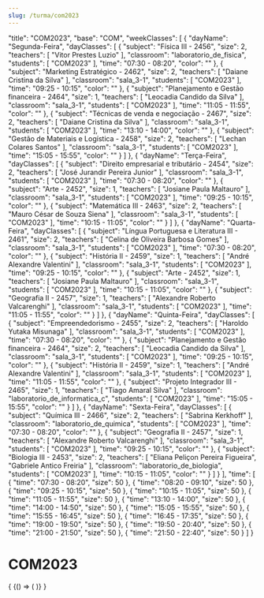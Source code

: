 ```yaml
---
slug: /turma/com2023
---
```


  "title": "COM2023",
  "base": "COM",
  "weekClasses": [
    {
      "dayName": "Segunda-Feira",
      "dayClasses": [
        {
          "subject": "Física III - 2456",
          "size": 2,
          "teachers": [
            "Vitor Prestes Luzio"
          ],
          "classroom": "laboratorio_de_fisica",
          "students": [
            "COM2023"
          ],
          "time": "07:30 - 08:20",
          "color": ""
        },
        {
          "subject": "Marketing Estratégico - 2462",
          "size": 2,
          "teachers": [
            "Daiane Cristina da Silva"
          ],
          "classroom": "sala_3-1",
          "students": [
            "COM2023"
          ],
          "time": "09:25 - 10:15",
          "color": ""
        },
        {
          "subject": "Planejamento e Gestão financeira - 2464",
          "size": 1,
          "teachers": [
            "Leocadia Candido da Silva"
          ],
          "classroom": "sala_3-1",
          "students": [
            "COM2023"
          ],
          "time": "11:05 - 11:55",
          "color": ""
        },
        {
          "subject": "Técnicas de venda e negociação - 2467",
          "size": 2,
          "teachers": [
            "Daiane Cristina da Silva"
          ],
          "classroom": "sala_3-1",
          "students": [
            "COM2023"
          ],
          "time": "13:10 - 14:00",
          "color": ""
        },
        {
          "subject": "Gestão de Materiais e Logística - 2458",
          "size": 2,
          "teachers": [
            "Lechan Colares Santos"
          ],
          "classroom": "sala_3-1",
          "students": [
            "COM2023"
          ],
          "time": "15:05 - 15:55",
          "color": ""
        }
      ]
    },
    {
      "dayName": "Terça-Feira",
      "dayClasses": [
        {
          "subject": "Direito empresarial e tributário - 2454",
          "size": 2,
          "teachers": [
            "José Jurandir Pereira Junior"
          ],
          "classroom": "sala_3-1",
          "students": [
            "COM2023"
          ],
          "time": "07:30 - 08:20",
          "color": ""
        },
        {
          "subject": "Arte - 2452",
          "size": 1,
          "teachers": [
            "Josiane Paula Maltauro"
          ],
          "classroom": "sala_3-1",
          "students": [
            "COM2023"
          ],
          "time": "09:25 - 10:15",
          "color": ""
        },
        {
          "subject": "Matemática III - 2463",
          "size": 2,
          "teachers": [
            "Mauro César de Souza Siena"
          ],
          "classroom": "sala_3-1",
          "students": [
            "COM2023"
          ],
          "time": "10:15 - 11:05",
          "color": ""
        }
      ]
    },
    {
      "dayName": "Quarta-Feira",
      "dayClasses": [
        {
          "subject": "Língua Portuguesa e Literatura III - 2461",
          "size": 2,
          "teachers": [
            "Celina de Oliveira Barbosa Gomes"
          ],
          "classroom": "sala_3-1",
          "students": [
            "COM2023"
          ],
          "time": "07:30 - 08:20",
          "color": ""
        },
        {
          "subject": "História II - 2459",
          "size": 1,
          "teachers": [
            "André Alexandre Valentini"
          ],
          "classroom": "sala_3-1",
          "students": [
            "COM2023"
          ],
          "time": "09:25 - 10:15",
          "color": ""
        },
        {
          "subject": "Arte - 2452",
          "size": 1,
          "teachers": [
            "Josiane Paula Maltauro"
          ],
          "classroom": "sala_3-1",
          "students": [
            "COM2023"
          ],
          "time": "10:15 - 11:05",
          "color": ""
        },
        {
          "subject": "Geografia II - 2457",
          "size": 1,
          "teachers": [
            "Alexandre Roberto Valcarenghi"
          ],
          "classroom": "sala_3-1",
          "students": [
            "COM2023"
          ],
          "time": "11:05 - 11:55",
          "color": ""
        }
      ]
    },
    {
      "dayName": "Quinta-Feira",
      "dayClasses": [
        {
          "subject": "Empreendedorismo - 2455",
          "size": 2,
          "teachers": [
            "Haroldo Yutaka Misunaga"
          ],
          "classroom": "sala_3-1",
          "students": [
            "COM2023"
          ],
          "time": "07:30 - 08:20",
          "color": ""
        },
        {
          "subject": "Planejamento e Gestão financeira - 2464",
          "size": 2,
          "teachers": [
            "Leocadia Candido da Silva"
          ],
          "classroom": "sala_3-1",
          "students": [
            "COM2023"
          ],
          "time": "09:25 - 10:15",
          "color": ""
        },
        {
          "subject": "História II - 2459",
          "size": 1,
          "teachers": [
            "André Alexandre Valentini"
          ],
          "classroom": "sala_3-1",
          "students": [
            "COM2023"
          ],
          "time": "11:05 - 11:55",
          "color": ""
        },
        {
          "subject": "Projeto Integrador III - 2465",
          "size": 1,
          "teachers": [
            "Tiago Amaral Silva"
          ],
          "classroom": "laboratorio_de_informatica_c",
          "students": [
            "COM2023"
          ],
          "time": "15:05 - 15:55",
          "color": ""
        }
      ]
    },
    {
      "dayName": "Sexta-Feira",
      "dayClasses": [
        {
          "subject": "Química III - 2466",
          "size": 2,
          "teachers": [
            "Sabrina Kerkhoff"
          ],
          "classroom": "laboratorio_de_quimica",
          "students": [
            "COM2023"
          ],
          "time": "07:30 - 08:20",
          "color": ""
        },
        {
          "subject": "Geografia II - 2457",
          "size": 1,
          "teachers": [
            "Alexandre Roberto Valcarenghi"
          ],
          "classroom": "sala_3-1",
          "students": [
            "COM2023"
          ],
          "time": "09:25 - 10:15",
          "color": ""
        },
        {
          "subject": "Biologia III - 2453",
          "size": 2,
          "teachers": [
            "Eliana Peliçon Pereira Figueira",
            "Gabriele Antico Freiria"
          ],
          "classroom": "laboratorio_de_biologia",
          "students": [
            "COM2023"
          ],
          "time": "10:15 - 11:05",
          "color": ""
        }
      ]
    }
  ],
  "time": [
    {
      "time": "07:30 - 08:20",
      "size": 50
    },
    {
      "time": "08:20 - 09:10",
      "size": 50
    },
    {
      "time": "09:25 - 10:15",
      "size": 50
    },
    {
      "time": "10:15 - 11:05",
      "size": 50
    },
    {
      "time": "11:05 - 11:55",
      "size": 50
    },
    {
      "time": "13:10 - 14:00",
      "size": 50
    },
    {
      "time": "14:00 - 14:50",
      "size": 50
    },
    {
      "time": "15:05 - 15:55",
      "size": 50
    },
    {
      "time": "15:55 - 16:45",
      "size": 50
    },
    {
      "time": "16:45 - 17:35",
      "size": 50
    },
    {
      "time": "19:00 - 19:50",
      "size": 50
    },
    {
      "time": "19:50 - 20:40",
      "size": 50
    },
    {
      "time": "21:00 - 21:50",
      "size": 50
    },
    {
      "time": "21:50 - 22:40",
      "size": 50
    }
  ]
}

# COM2023

<div>
  {
    <BrowserOnly>
      {() => (
        <Grid
          title={data.title}
          weekClasses={data.weekClasses}
          time={data.time}
        />
      )}
    </BrowserOnly>
  }
</div>

